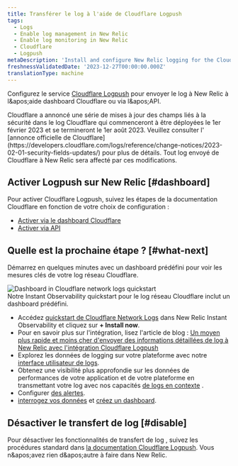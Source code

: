 ```yaml
---
title: Transférer le log à l'aide de Cloudflare Logpush
tags:
  - Logs
  - Enable log management in New Relic
  - Enable log monitoring in New Relic
  - Cloudflare
  - Logpush
metaDescription: 'Install and configure New Relic logging for the Cloudflare Logpush service, so you can use enhanced log management capabilities.'
freshnessValidatedDate: '2023-12-27T00:00:00.000Z'
translationType: machine
---
```


Configurez le service [Cloudflare Logpush](https://developers.cloudflare.com/logs/get-started/enable-destinations/new-relic/) pour envoyer le log à New Relic à l&amp;apos;aide dashboard Cloudflare ou via l&amp;apos;API.

<Callout variant="important">
  Cloudflare a annoncé une série de mises à jour des champs liés à la sécurité dans le log Cloudflare qui commenceront à être déployées le 1er février 2023 et se termineront le 1er août 2023. Veuillez consulter l' [annonce officielle de Cloudflare](https://developers.cloudflare.com/logs/reference/change-notices/2023-02-01-security-fields-updates/) pour plus de détails. Tout log envoyé de Cloudflare à New Relic sera affecté par ces modifications.
</Callout>

## Activer Logpush sur New Relic [#dashboard]

Pour activer Cloudflare Logpush, suivez les étapes de la documentation Cloudflare en fonction de votre choix de configuration :

* [Activer via le dashboard Cloudflare](https://developers.cloudflare.com/logs/get-started/enable-destinations/new-relic/#manage-via-the-cloudflare-dashboard)
* [Activer via API](https://developers.cloudflare.com/logs/get-started/enable-destinations/new-relic/#manage-via-api)

## Quelle est la prochaine étape ? [#what-next]

Démarrez en quelques minutes avec un dashboard prédéfini pour voir les mesures clés de votre log réseau Cloudflare.

<img title="Dashboard in Cloudflare network logs quickstart" alt="Dashboard in Cloudflare network logs quickstart" src="/images/logs_screenshot-full_Cloudflare-logs-dashboard.webp" />

<figcaption>
  Notre Instant Observability quickstart pour le log réseau Cloudflare inclut un dashboard prédéfini.
</figcaption>

* Accédez [quickstart de Cloudflare Network Logs](https://newrelic.com/instant-observability/cloudflare/fc2bb0ac-6622-43c6-8c1f-6a4c26ab5434) dans New Relic Instant Observability et cliquez sur <DNT>**+ Install now**</DNT>.
* Pour en savoir plus sur l'intégration, lisez l'article de blog : [Un moyen plus rapide et moins cher d'envoyer des informations détaillées de log à New Relic avec l'intégration Cloudflare Logpush](https://newrelic.com/blog/how-to-relic/cloudflare-log-integration)
* Explorez les données de logging sur votre plateforme avec notre [interface utilisateur de logs](/docs/logs/log-management/ui-data/use-logs-ui/).
* Obtenez une visibilité plus approfondie sur les données de performances de votre application et de votre plateforme en transmettant votre log avec nos capacités [de logs en contexte](/docs/logs/enable-log-management-new-relic/configure-logs-context/configure-logs-context-apm-agents/) .
* Configurer [des alertes](/docs/alerts-applied-intelligence/new-relic-alerts/alert-conditions/create-alert-conditions/).
* [interrogez vos données](/docs/query-your-data/explore-query-data/get-started/introduction-querying-new-relic-data/) et [créez un dashboard](/docs/query-your-data/explore-query-data/dashboards/introduction-dashboards/).

## Désactiver le transfert de log [#disable]

Pour désactiver les fonctionnalités de transfert de log , suivez les procédures standard dans [la documentation Cloudflare Logpush](https://developers.cloudflare.com/logs/faq/). Vous n&amp;apos;avez rien d&amp;apos;autre à faire dans New Relic.